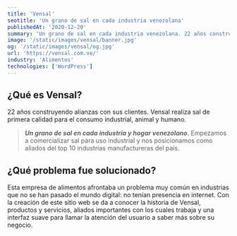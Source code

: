 ```yaml
---
title: 'Vensal'
seotitle: 'Un grano de sal en cada industria venezolana'
publishedAt: '2020-12-20'
summary: 'Un grano de sal en cada industria venezolana. 22 años construyendo alianzas. Productos de primera calidad para el consumo industrial, animal y humano.'
image: '/static/images/vensal/banner.jpg'
og: '/static/images/vensal/og.jpg'
url: 'https://vensal.com.ve/'
industry: 'Alimentos'
technologies: ['WordPress']
---
```


## ¿Qué es Vensal?

22 años construyendo alianzas con sus clientes. Vensal realiza sal de primera calidad para el consumo industrial, animal y humano.

> _**Un grano de sal en cada industria y hogar venezolano**_. Empezamos a comercializar sal para uso industrial y nos posicionamos como aliados del top 10 industrias manufactureras del país.

## ¿Qué problema fue solucionado?

Esta empresa de alimentos afrontaba un problema muy común en industrias que no se han pasado el mundo digital: no tenían presencia en internet. Con la creación de este sitio web se da a conocer la historia de Vensal, productos y servicios, aliados importantes con los cuales trabaja y una interfaz suave para llamar la atención del usuario a saber más sobre su negocio.